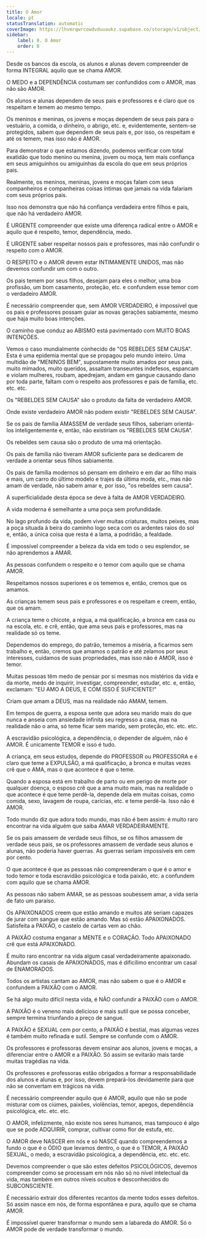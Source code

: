 ```yaml
---
title: O Amor
locale: pt
statusTranslation: automatic
coverImage: https://lhvmrqwrcowdvduuaukz.supabase.co/storage/v1/object/public/strapi-uploads/small_cover-educacion-fundamental.webp-2d51a7828a2b1309555be27f7e2a61a0.webp
sidebar:
    label: 8. O Amor
    order: 8
---
```

Desde os bancos da escola, os alunos e alunas devem compreender de forma INTEGRAL aquilo que se chama AMOR.

O MEDO e a DEPENDÊNCIA costumam ser confundidos com o AMOR, mas não são AMOR.

Os alunos e alunas dependem de seus pais e professores e é claro que os respeitam e temem ao mesmo tempo.

Os meninos e meninas, os jovens e moças dependem de seus pais para o vestuário, a comida, o dinheiro, o abrigo, etc. e, evidentemente, sentem-se protegidos, sabem que dependem de seus pais e, por isso, os respeitam e até os temem, mas isso não é AMOR.

Para demonstrar o que estamos dizendo, podemos verificar com total exatidão que todo menino ou menina, jovem ou moça, tem mais confiança em seus amiguinhos ou amiguinhas da escola do que em seus próprios pais.

Realmente, os meninos, meninas, jovens e moças falam com seus companheiros e companheiras coisas íntimas que jamais na vida falariam com seus próprios pais.

Isso nos demonstra que não há confiança verdadeira entre filhos e pais, que não há verdadeiro AMOR.

É URGENTE compreender que existe uma diferença radical entre o AMOR e aquilo que é respeito, temor, dependência, medo.

É URGENTE saber respeitar nossos pais e professores, mas não confundir o respeito com o AMOR.

O RESPEITO e o AMOR devem estar INTIMAMENTE UNIDOS, mas não devemos confundir um com o outro.

Os pais temem por seus filhos, desejam para eles o melhor, uma boa profissão, um bom casamento, proteção, etc. e confundem esse temor com o verdadeiro AMOR.

É necessário compreender que, sem AMOR VERDADEIRO, é impossível que os pais e professores possam guiar as novas gerações sabiamente, mesmo que haja muito boas intenções.

O caminho que conduz ao ABISMO está pavimentado com MUITO BOAS INTENÇÕES.

Vemos o caso mundialmente conhecido de "OS REBELDES SEM CAUSA". Esta é uma epidemia mental que se propagou pelo mundo inteiro. Uma multidão de "MENINOS BEM", supostamente muito amados por seus pais, muito mimados, muito queridos, assaltam transeuntes indefesos, espancam e violam mulheres, roubam, apedrejam, andam em gangue causando dano por toda parte, faltam com o respeito aos professores e pais de família, etc. etc. etc.

Os "REBELDES SEM CAUSA" são o produto da falta de verdadeiro AMOR.

Onde existe verdadeiro AMOR não podem existir "REBELDES SEM CAUSA".

Se os pais de família AMASSEM de verdade seus filhos, saberiam orientá-los inteligentemente e, então, não existiriam os "REBELDES SEM CAUSA".

Os rebeldes sem causa são o produto de uma má orientação.

Os pais de família não tiveram AMOR suficiente para se dedicarem de verdade a orientar seus filhos sabiamente.

Os pais de família modernos só pensam em dinheiro e em dar ao filho mais e mais, um carro do último modelo e trajes da última moda, etc., mas não amam de verdade, não sabem amar e, por isso, "os rebeldes sem causa".

A superficialidade desta época se deve à falta de AMOR VERDADEIRO.

A vida moderna é semelhante a uma poça sem profundidade.

No lago profundo da vida, podem viver muitas criaturas, muitos peixes, mas a poça situada à beira do caminho logo seca com os ardentes raios do sol e, então, a única coisa que resta é a lama, a podridão, a fealdade.

É impossível compreender a beleza da vida em todo o seu esplendor, se não aprendemos a AMAR.

As pessoas confundem o respeito e o temor com aquilo que se chama AMOR.

Respeitamos nossos superiores e os tememos e, então, cremos que os amamos.

As crianças temem seus pais e professores e os respeitam e creem, então, que os amam.

A criança teme o chicote, a régua, a má qualificação, a bronca em casa ou na escola, etc. e crê, então, que ama seus pais e professores, mas na realidade só os teme.

Dependemos do emprego, do patrão, tememos a miséria, a ficarmos sem trabalho e, então, cremos que amamos o patrão e até zelamos por seus interesses, cuidamos de suas propriedades, mas isso não é AMOR, isso é temor.

Muitas pessoas têm medo de pensar por si mesmas nos mistérios da vida e da morte, medo de inquirir, investigar, compreender, estudar, etc. e, então, exclamam: "EU AMO A DEUS, E COM ISSO É SUFICIENTE!"

Criam que amam a DEUS, mas na realidade não AMAM, temem.

Em tempos de guerra, a esposa sente que adora seu marido mais do que nunca e anseia com ansiedade infinita seu regresso a casa, mas na realidade não o ama, só teme ficar sem marido, sem proteção, etc. etc. etc.

A escravidão psicológica, a dependência, o depender de alguém, não é AMOR. É unicamente TEMOR e isso é tudo.

A criança, em seus estudos, depende do PROFESSOR ou PROFESSORA e é claro que teme a EXPULSÃO, a má qualificação, a bronca e muitas vezes crê que o AMA, mas o que acontece é que o teme.

Quando a esposa está em trabalho de parto ou em perigo de morte por qualquer doença, o esposo crê que a ama muito mais, mas na realidade o que acontece é que teme perdê-la, depende dela em muitas coisas, como comida, sexo, lavagem de roupa, carícias, etc. e teme perdê-la. Isso não é AMOR.

Todo mundo diz que adora todo mundo, mas não é bem assim: é muito raro encontrar na vida alguém que saiba AMAR VERDADEIRAMENTE.

Se os pais amassem de verdade seus filhos, se os filhos amassem de verdade seus pais, se os professores amassem de verdade seus alunos e alunas, não poderia haver guerras. As guerras seriam impossíveis em cem por cento.

O que acontece é que as pessoas não compreenderam o que é o amor e todo temor e toda escravidão psicológica e toda paixão, etc. a confundem com aquilo que se chama AMOR.

As pessoas não sabem AMAR, se as pessoas soubessem amar, a vida seria de fato um paraíso.

Os APAIXONADOS creem que estão amando e muitos até seriam capazes de jurar com sangue que estão amando. Mas só estão APAIXONADOS. Satisfeita a PAIXÃO, o castelo de cartas vem ao chão.

A PAIXÃO costuma enganar a MENTE e o CORAÇÃO. Todo APAIXONADO crê que está APAIXONADO.

É muito raro encontrar na vida algum casal verdadeiramente apaixonado. Abundam os casais de APAIXONADOS, mas é dificílimo encontrar um casal de ENAMORADOS.

Todos os artistas cantam ao AMOR, mas não sabem o que é o AMOR e confundem a PAIXÃO com o AMOR.

Se há algo muito difícil nesta vida, é NÃO confundir a PAIXÃO com o AMOR.

A PAIXÃO é o veneno mais delicioso e mais sutil que se possa conceber, sempre termina triunfando a preço de sangue.

A PAIXÃO é SEXUAL cem por cento, a PAIXÃO é bestial, mas algumas vezes é também muito refinada e sutil. Sempre se confunde com o AMOR.

Os professores e professoras devem ensinar aos alunos, jovens e moças, a diferenciar entre o AMOR e a PAIXÃO. Só assim se evitarão mais tarde muitas tragédias na vida.

Os professores e professoras estão obrigados a formar a responsabilidade dos alunos e alunas e, por isso, devem prepará-los devidamente para que não se convertam em trágicos na vida.

É necessário compreender aquilo que é AMOR, aquilo que não se pode misturar com os ciúmes, paixões, violências, temor, apegos, dependência psicológica, etc. etc. etc.

O AMOR, infelizmente, não existe nos seres humanos, mas tampouco é algo que se pode ADQUIRIR, comprar, cultivar como flor de estufa, etc.

O AMOR deve NASCER em nós e só NASCE quando compreendemos a fundo o que é o ÓDIO que levamos dentro, o que é o TEMOR, A PAIXÃO SEXUAL, o medo, a escravidão psicológica, a dependência, etc. etc. etc.

Devemos compreender o que são estes defeitos PSICOLÓGICOS, devemos compreender como se processam em nós não só no nível intelectual da vida, mas também em outros níveis ocultos e desconhecidos do SUBCONSCIENTE.

É necessário extrair dos diferentes recantos da mente todos esses defeitos. Só assim nasce em nós, de forma espontânea e pura, aquilo que se chama AMOR.

É impossível querer transformar o mundo sem a labareda do AMOR. Só o AMOR pode de verdade transformar o mundo.

